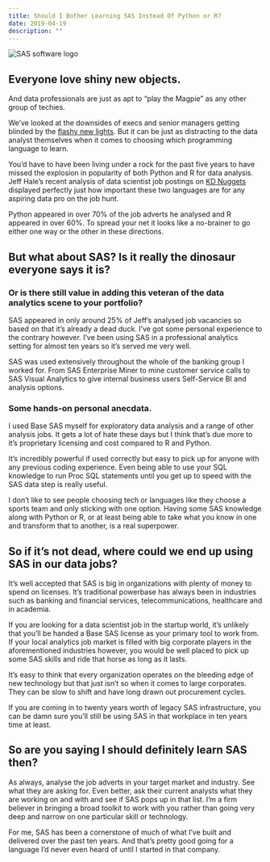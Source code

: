 ```yaml
---
title: Should I Bother Learning SAS Instead Of Python or R?
date: 2019-04-19
description: ""
---
```

![SAS software logo](./sas-logo.jpg)

## Everyone love shiny new objects.

And data professionals are just as apt to “play the Magpie” as any other group of techies.

We’ve looked at the downsides of execs and senior managers getting blinded by the [flashy new lights](/articles/shiny-new-objects-and-boardroom-buzzword-bingo/). But it can be just as distracting to the data analyst themselves when it comes to choosing which programming language to learn.

You’d have to have been living under a rock for the past five years to have missed the explosion in popularity of both Python and R for data analysis. Jeff Hale’s recent analysis of data scientist job postings on [KD Nuggets](https://www.kdnuggets.com/2018/11/most-demand-skills-data-scientists.html) displayed perfectly just how important these two languages are for any aspiring data pro on the job hunt.

Python appeared in over 70% of the job adverts he analysed and R appeared in over 60%. To spread your net it looks like a no-brainer to go either one way or the other in these directions.

## But what about SAS? Is it really the dinosaur everyone says it is? 

### Or is there still  value in adding this veteran of the data analytics scene to your portfolio?

SAS appeared in only around 25% of Jeff&#8217;s analysed job vacancies so based on that it&#8217;s already a dead duck. I’ve got some personal experience to the contrary however. I’ve been using SAS in a professional analytics setting for almost ten years so it’s served me very well.

SAS was used extensively throughout the whole of the banking group I worked for. From SAS Enterprise Miner to mine customer service calls to SAS Visual Analytics to give internal business users Self-Service BI and analysis options.

### Some hands-on personal anecdata.

I used Base SAS myself for exploratory data analysis and a range of other analysis jobs. It gets a lot of hate these days but I think that&#8217;s due more to it&#8217;s proprietary licensing and cost compared to R and Python.

It&#8217;s incredibly powerful if used correctly but easy to pick up for anyone with any previous coding experience. Even being able to use your SQL knowledge to run Proc SQL statements until you get up to speed with the SAS data step is really useful.

I don&#8217;t like to see people choosing tech or languages like they choose a sports team and only sticking with one option. Having some SAS knowledge along with Python or R, or at least being able to take what you know in one and transform that to another, is a real superpower.

## So if it’s not dead, where could we end up using SAS in our data jobs?

It’s well accepted that SAS is big in organizations with plenty of money to spend on licenses. It’s traditional powerbase has always been in industries such as banking and financial services, telecommunications, healthcare and in academia.

If you are looking for a data scientist job in the startup world, it’s unlikely that you’ll be handed a Base SAS license as your primary tool to work from. If your local analytics job market is filled with big corporate players in the aforementioned industries however, you would be well placed to pick up some SAS skills and ride that horse as long as it lasts.

It’s easy to think that every organization operates on the bleeding edge of new technology but that just isn’t so when it comes to large corporates. They can be slow to shift and have long drawn out procurement cycles.

If you are coming in to twenty years worth of legacy SAS infrastructure, you can be damn sure you’ll still be using SAS in that workplace in ten years time at least.

## So are you saying I should definitely learn SAS then?

As always, analyse the job adverts in your target market and industry. See what they are asking for. Even better, ask their current analysts what they are working on and with and see if SAS pops up in that list. I’m a firm believer in bringing a broad toolkit to work with you rather than going very deep and narrow on one particular skill or technology.

For me, SAS has been a cornerstone of much of what I’ve built and delivered over the past ten years. And that’s pretty good going for a language I’d never even heard of until I started in that company.